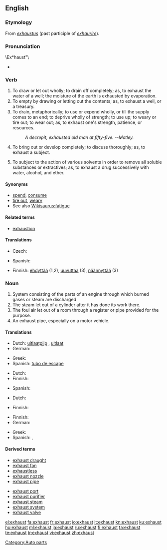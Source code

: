 {{wikipedia|dab=exhaust}}
==English==

===Etymology===
From {{etyl|la}} ''[[exhaustus]]'' (past participle of ''[[exhaurire]]'').

===Pronunciation===

\Ex*haust"\
* {{rhymes|ɔːst}}

===Verb===
{{en-verb}}

# To draw or let out wholly; to drain off completely; as, to exhaust the water of a well; the moisture of the earth is exhausted by evaporation.
# To empty by drawing or letting out the contents; as, to exhaust a well, or a treasury.
# To drain, metaphorically; to use or expend wholly, or till the supply comes to an end; to deprive wholly of strength; to use up; to weary or tire out; to wear out; as, to exhaust one's strength, patience, or resources.
#: ''A decrepit, exhausted old man at fifty-five. --Motley.''
# To bring out or develop completely; to discuss thoroughly; as, to exhaust a subject.
# {{chemistry}} To subject to the action of various solvents in order to remove all soluble substances or extractives; as, to exhaust a drug successively with water, alcohol, and ether.

====Synonyms====
* [[spend]], [[consume]]
* [[tire out]], [[weary]]
* See also [[Wikisaurus:fatigue]]
====Related terms====
* [[exhaustion]]
====Translations====
{{trans-top|to empty by drawing or letting out the contents}}
* Czech: {{t-|cs|vyčerpat}}
{{trans-mid}}
* Spanish: {{t+|es|agotar}}
{{trans-bottom}}

{{checktrans-top}}
* Finnish: [[ehdyttää]] (1,2), [[uuvuttaa]] (3), [[näännyttää]] (3)
{{trans-bottom}}

===Noun===
{{en-noun}}

# System consisting of the parts of an engine through which burned gases or steam are discharged
# The steam let out of a cylinder after it has done its work there.
# The foul air let out of a room through a register or pipe provided for the purpose.
# An exhaust pipe, especially on a motor vehicle.

====Translations====
{{trans-top|system consisting of the parts of an engine through which burned gases or steam are discharged}}
* Dutch: [[uitlaatpijp]] {{f}}, [[uitlaat]] {{m}}
* German: {{t+|de|Auspuff|m}}
{{trans-mid}}
* Greek: {{t+|el|εξάτμιση|f|tr=exátmisi}}
* Spanish: [[tubo de escape]] {{m}}
{{trans-bottom}}

{{trans-top|the steam let out of a cylinder after it has done its work there}}
* Dutch: {{t+|nl|uitlaat|m}}
* Finnish: {{t-|fi|pakokaasu}}
{{trans-mid}}
* Spanish: {{t+|es|escape}}
{{trans-bottom}}

{{trans-top|the foul air let out of a room through a register or pipe provided for the purpose}}
* Dutch: {{t+|nl|uitlaat|m}}
{{trans-mid}}
* Finnish: {{t-|fi|pakokaasu}}
{{trans-bottom}}

{{trans-top|an exhaust pipe}}
* Finnish: {{t+|fi|pakoputki}}
* German: {{t+|de|Auspuff|m}}
{{trans-mid}}
* Greek: {{t+|el|εξάτμιση|f|tr=exátmisi}}
* Spanish: {{t+|es|escape}}, {{t|es|tubo de escape}}
{{trans-bottom}}

====Derived terms====
{{top2}}
* [[exhaust draught]]
* [[exhaust fan]]
* [[exhaustless]]
* [[exhaust nozzle]]
* [[exhaust pipe]]
{{mid2}}
* [[exhaust port]]
* [[exhaust purifier]]
* [[exhaust steam]]
* [[exhaust system]]
* [[exhaust valve]]
{{bottom}}

[[Category:Auto parts]]

[[el:exhaust]]
[[fa:exhaust]]
[[fr:exhaust]]
[[io:exhaust]]
[[it:exhaust]]
[[kn:exhaust]]
[[ku:exhaust]]
[[hu:exhaust]]
[[ml:exhaust]]
[[ja:exhaust]]
[[ru:exhaust]]
[[fi:exhaust]]
[[ta:exhaust]]
[[te:exhaust]]
[[tr:exhaust]]
[[vi:exhaust]]
[[zh:exhaust]]